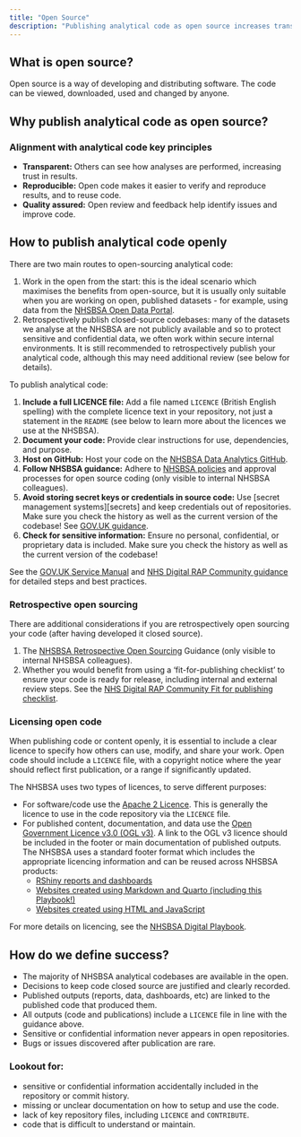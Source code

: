 ```yaml
---
title: "Open Source"
description: "Publishing analytical code as open source increases transparency, collaboration, and reusability."
---
```


## What is open source?

Open source is a way of developing and distributing software. The code can be viewed, downloaded, used and changed by anyone.

## Why publish analytical code as open source?

### Alignment with analytical code key principles
* **Transparent:** Others can see how analyses are performed, increasing trust in results.
* **Reproducible:** Open code makes it easier to verify and reproduce results, and to reuse code.
* **Quality assured:** Open review and feedback help identify issues and improve code.

## How to publish analytical code openly

There are two main routes to open-sourcing analytical code:

1. Work in the open from the start: this is the ideal scenario which maximises the benefits from open-source, but it is usually only suitable when you are working on open, published datasets - for example, using data from the [NHSBSA Open Data Portal][nhsbsa-open-data]. 
1. Retrospectively publish closed-source codebases: many of the datasets we analyse at the NHSBSA are not publicly available and so to protect sensitive and confidential data, we often work within secure internal environments. It is still recommended to retrospectively publish your analytical code, although this may need additional review (see below for details).

To publish analytical code:

1. **Include a full LICENCE file:** Add a file named `LICENCE` (British English spelling) with the complete licence text in your repository, not just a statement in the `README` (see below to learn more about the licences we use at the NHSBSA).
1. **Document your code:** Provide clear instructions for use, dependencies, and purpose.
1. **Host on GitHub:** Host your code on the [NHSBSA Data Analytics GitHub][nhsbsa-github].
1. **Follow NHSBSA guidance:** Adhere to [NHSBSA policies][nhsbsa-open-source] and approval processes for open source coding (only visible to internal NHSBSA colleagues).
1. **Avoid storing secret keys or credentials in source code:** Use [secret management systems][secrets] and keep credentials out of repositories. Make sure you check the history as well as the current version of the codebase! See [GOV.UK guidance][govuk-secret-guidance].
1. **Check for sensitive information:** Ensure no personal, confidential, or proprietary data is included. Make sure you check the history as well as the current version of the codebase!

See the [GOV.UK Service Manual][govuk-service-manual] and [NHS Digital RAP Community guidance][rap-community-guidance] for detailed steps and best practices.

### Retrospective open sourcing

There are additional considerations if you are retrospectively open sourcing your code (after having developed it closed source).

1. The [NHSBSA Retrospective Open Sourcing][nhsbsa-retro-open] Guidance (only visible to internal NHSBSA colleagues).
1. Whether you would benefit from using a 'fit-for-publishing checklist' to ensure your code is ready for release, including internal and external review steps. See the [NHS Digital RAP Community Fit for publishing checklist][fit-for-publishing].

### Licensing open code

When publishing code or content openly, it is essential to include a clear licence to specify how others can use, modify, and share your work. Open code should include a `LICENCE` file, with a copyright notice where the year should reflect first publication, or a range if significantly updated.  

The NHSBSA uses two types of licences, to serve different purposes:

* For software/code use the [Apache 2 Licence][apache-2]. This is generally the licence to use in the code repository via the `LICENCE` file. 
* For published content, documentation, and data use the [Open Government Licence v3.0 (OGL v3)][ogl-v3]. A link to the OGL v3 licence should be included in the footer or main documentation of published outputs. The NHSBSA uses a standard footer format which includes the appropriate licencing information and can be reused across NHSBSA products:
    * [RShiny reports and dashboards][nhsbsa-footer-shiny]
    * [Websites created using Markdown and Quarto (including this Playbook!)][nhsbsa-footer-quarto]
    * [Websites created using HTML and JavaScript][nhsbsa-footer-js]

For more details on licencing, see the [NHSBSA Digital Playbook][coding-licences].

## How do we define success?

* The majority of NHSBSA analytical codebases are available in the open.
* Decisions to keep code closed source are justified and clearly recorded.
* Published outputs (reports, data, dashboards, etc) are linked to the published code that produced them.
* All outputs (code and publications) include a `LICENCE` file in line with the guidance above.
* Sensitive or confidential information never appears in open repositories.
* Bugs or issues discovered after publication are rare.

### Lookout for:

* sensitive or confidential information accidentally included in the repository or commit history.
* missing or unclear documentation on how to setup and use the code.
* lack of key repository files, including `LICENCE` and `CONTRIBUTE`.
* code that is difficult to understand or maintain.


[nhsbsa-open-data]: https://opendata.nhsbsa.net/
[nhsbsa-github]: https://github.com/nhsbsa-data-analytics/
[nhsbsa-open-source]: https://bsa2468.atlassian.net/wiki/spaces/OS/pages/3585835009/NHSBSA+Open+Source+Policy+FINAL #gitleaks:allow
[gitleaks]: /guidance/05-open-source/pages/09-gitleaks.qmd
[govuk-secret-guidance]: https://www.gov.uk/service-manual/technology/making-source-code-open-and-reusable#you-must-not-store-secret-keys-or-credentials-in-the-source-code
[govuk-service-manual]: https://www.gov.uk/service-manual/technology/making-source-code-open-and-reusable#making-the-code-open
[rap-community-guidance]: https://nhsdigital.github.io/rap-community-of-practice/implementing_RAP/publishing_code/how-to-publish-your-code-in-the-open/
[nhsbsa-retro-open]: https://bsa2468.atlassian.net/wiki/spaces/OS/pages/3978821762/Retrospective+open+sourcing+REVIEW #gitleaks:allow
[fit-for-publishing]: https://nhsdigital.github.io/rap-community-of-practice/images/Fit_for_publishing_checklist.pdf
[apache-2]: https://www.apache.org/licenses/LICENSE-2.0
[ogl-v3]: https://www.nationalarchives.gov.uk/doc/open-government-licence/version/3/
[nhsbsa-footer-shiny]: https://github.com/nhsbsa-data-analytics/nhsbsaShinyR/blob/main/R/nhs_footer.R
[nhsbsa-footer-quarto]: https://github.com/nhsbsa-data-analytics/nhsbsa-analytical-code-assurance-playbook/blob/main/_quarto.yml#L70
[nhsbsa-footer-js]: https://github.com/nhsbsa/nhsbsa-digital-playbook/tree/main/lib/_components/appFooter
[coding-licences]: https://nhsbsa.github.io/nhsbsa-digital-playbook/development/coding-licences/#ogl-v3
